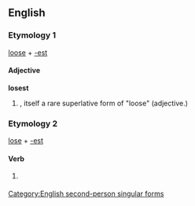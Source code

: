 ==English==

===Etymology 1===
[[loose]] + [[-est]]

====Adjective====
'''losest'''

# {{misspelling of|loosest|nodot=true}}, itself a rare superlative form of "loose" (adjective.)

===Etymology 2===
[[lose]] + [[-est]]

====Verb====
{{infl|en|verb form}}

# {{archaic}} {{form of|Second-person singular simple present form|lose}}

[[Category:English second-person singular forms]]
